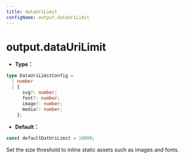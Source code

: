 ```yaml
---
title: dataUriLimit
configName: output.dataUriLimit
---
```


# output.dataUriLimit

- **Type：**

```ts
type DataUriLimitConfig =
  | number
  | {
      svg?: number;
      font?: number;
      image?: number;
      media?: number;
    };
```

- **Default：**

```js
const defaultDatUriLimit = 10000;
```

Set the size threshold to inline static assets such as images and fonts.


<RsbuildConfig configName="output.dataUriLimit" />

